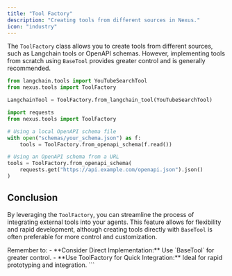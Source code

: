 ```yaml
---
title: "Tool Factory"
description: "Creating tools from different sources in Nexus."
icon: "industry"
---
```


The `ToolFactory` class allows you to create tools from different sources, such as Langchain tools or OpenAPI schemas. However, implementing tools from scratch using `BaseTool` provides greater control and is generally recommended.

<Accordion title="Import from Langchain (Not Recommended)">

```python
from langchain.tools import YouTubeSearchTool
from nexus.tools import ToolFactory

LangchainTool = ToolFactory.from_langchain_tool(YouTubeSearchTool)
```

</Accordion>

<Accordion title="Convert from OpenAPI Schemas">

```python
import requests
from nexus.tools import ToolFactory

# Using a local OpenAPI schema file
with open("schemas/your_schema.json") as f:
    tools = ToolFactory.from_openapi_schema(f.read())

# Using an OpenAPI schema from a URL
tools = ToolFactory.from_openapi_schema(
    requests.get("https://api.example.com/openapi.json").json()
)
```

</Accordion>

## Conclusion

By leveraging the `ToolFactory`, you can streamline the process of integrating external tools into your agents. This feature allows for flexibility and rapid development, although creating tools directly with `BaseTool` is often preferable for more control and customization.

<Check>
Remember to:
- **Consider Direct Implementation:** Use `BaseTool` for greater control.
- **Use ToolFactory for Quick Integration:** Ideal for rapid prototyping and integration.
</Check>
```
